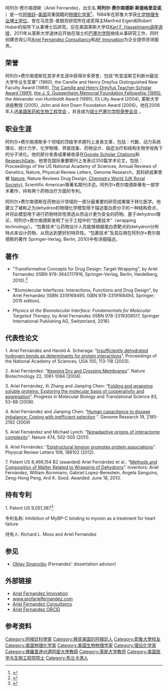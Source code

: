 <!-- For administrator use only: {{Old AfD multi|page=Ariel Fernandez|date=2 December 2014|result='''keep'''}} -->
<!-- End of AfD message, feel free to edit beyond this point -->
{{Infobox scientist
|name              = 阿列尔·费尔南德斯
| image             = Fernandez copy2.tif
| image_size        = 
| alt               = 
| caption           = 
|birth_date = {{birth date|1957|04|08}}
|birth_place = [[阿根廷|阿根廷]][[布兰卡港|布兰卡港]]
|residence         = [[布宜諾斯艾利斯|布宜諾斯艾利斯]]与[[巴塞尔|巴塞尔]]
|citizenship       = {{flag|Argentina}}{{flag|USA}}
|nationality       = 阿根廷人
|ethnicity         = 
|field             = [[生物物理学|生物物理学]]、[[统计力学|统计力学]]
|alma_mater        = [[耶鲁大学|耶鲁大学]]
| thesis_title =   Structural Stability of Chemical Systems at Critical Regimes   
| thesis_url  =    http://hdl.handle.net/10079/bibid/9852978   
| thesis_year =    1984    
}}

阿列尔·费尔南德斯（Ariel Fernandez，出生名 '''阿列尔·费尔南德斯·斯提格里亚诺''', {{bd|1957年|4月18日}}）是一位[[阿根廷|阿根廷]]–[[美国|美国]]双重国籍的[[物理化学|物理化学家]]<ref name="CV">{{Cite web |url=https://www.academia.edu/6141377/Ariel_Fernandez_CV_and_Biographical_Narrative/ |title=CV for Ariel Fernandez |accessdate=2015-02-25 |archive-date=2016-09-01 |archive-url=https://web.archive.org/web/20160901200738/https://www.academia.edu/6141377/Ariel_Fernandez_CV_and_Biographical_Narrative/ |dead-url=no }}</ref>，1984年在耶鲁大学获[http://orbexpress.library.yale.edu/vwebv/holdingsInfo?bibId=9852978 化学物理专业博士学位]，曾在马克思-普朗克研究所在诺奖得主Manfred Eigen和Robert Huber的指导下从事博士后研究，后在美国莱斯大学任[https://web.archive.org/web/20141125102257/http://www.rice.edu/catalog/2010_2011/ Karl F. Hasselmann讲座讲授]，2011年从莱斯大学退休后开始在瑞士的[http://www.colbas.org/ 巴塞尔学院]继续从事研究工作，同时创建咨询公司[http://www.arielfernandez.net/ Ariel Fernandez Consultancy]和[http://www.afinnovation.com/ AF Innovation]为企业提供咨询服务。

==荣誉==
阿列尔•费尔南德斯在其学术生涯中获得许多荣誉，包括“布宜诺斯艾利斯州最佳大学毕业生奖章” (1980), the Camille and Henry Dreyfus Distinguished New Faculty Award (1989), [https://web.archive.org/web/20160705210425/http://www.dreyfus.org/announcements/PAST-TC.pdf The Camille and Henry Dreyfus Teacher-Scholar Award (1991)], [https://web.archive.org/web/20130104073215/http://www.gf.org/fellows/4491-ariel-fernandez the J. S. Guggenheim Memorial Foundation Fellowship (1995)], the Alexander von Humboldt Award (1995), Eli Lilly Award (2004), 莱斯大学讲座教授 (2005), John and Ann Doerr Foundation Award (2006)。他在2006年入选[http://aimbe.org/college-of-fellows/cof-0289/ 美国医药和生物工程学会] {{Wayback|url=http://aimbe.org/college-of-fellows/cof-0289/ |date=20140106211519 }}，并且成为[http://www.academia.edu/3635174/Honorary_Membership_at_Collegium_Basilea_Institute_for_Advanced_Study_Basel_Switzerland 瑞士巴塞尔学院荣誉会员] {{Wayback|url=http://www.academia.edu/3635174/Honorary_Membership_at_Collegium_Basilea_Institute_for_Advanced_Study_Basel_Switzerland |date=20190713070637 }}。

==职业生涯==
阿列尔•费尔南德斯多个领域的顶级学术期刊上发表文章，包括：代数、动力系统理论、统计力学、化学物理、界面现象、药物设计、癌症治疗和结构生物学视角下的分子进化。他的部分发表成果被收录在[https://scholar.google.com/citations?user=B_7pkZ8AAAAJ&hl=en Google Scholar Citations]和[http://www.researchgate.net/profile/Ariel_Fernandez ResearchGate]。他曾在国际重要期刊上发表过350篇学术论文，包括：Proceedings of the US National Academy of Sciences, Annual Reviews of Genetics, Nature, Physical Review Letters, Genome Research，其科研成果曾被 [http://www.nature.com/news/2011/110518/full/news.2011.294.html Nature], Nature Reviews Drug Design, [http://www.rsc.org/images/ProteinProteinInteractions%20-%20A%20Sticky%20End_tcm18-205395.pdf Chemistry World (UK Royal Society)], Scientific American等著名期刊评述。阿列尔•费尔南德斯著有一部学术著作，持有两个药物治疗方面的专利。

阿列尔•费尔南德斯在药物设计领域的一部分最重要的研究成果属于转化医学。他建立了被称之为dehydron的物理化学模型用于描述蛋白质分子的一种结构奇点，并将此模型用于进行药物特异性筛选从而设计更为安全的药物。基于dehydron理论，阿列尔•费尔南德斯发明了分子工程中的“包裹技术”（wrapping technology）。“包裹技术”让药物设计人员能够根据蛋白质靶点的dehydron分布特点来设计药物，从而达到更好的特异性。“包裹技术”及其应用在阿列尔•费尔南德斯的著作 Springer-Verlag, Berlin, 2010)中有详细描述。


==著作==
* "Transformative Concepts for Drug Design: Target Wrapping", by Ariel Fernandez (ISBN 978-3642117916, Springer-Verlag, Berlin, Heidelberg, 2010).<ref>{{cite web|url=http://arielfernandez.net/bibliography.html |title=Ariel Fernandez Bibliography |accessdate=25 February 2014}}</ref>

* "Biomolecular Interfaces: Interactions, Functions and Drug Design", by Ariel Fernandez (ISBN 3319168495, ISBN 978-3319168494, Springer; 2015 edition).

* ''Physics at the Biomolecular Interface: Fundamentals for Molecular Targeted Therapy'', by Ariel Fernandez (ISBN 978-3319308517, Springer International Publishing AG, Switzerland, 2016).

==代表性论文==
1. Ariel Fernández and Harold A. Scheraga: “[http://www.pnas.org/content/100/1/113.abstract Insufficiently dehydrated hydrogen bonds as determinants for protein interactions]”, Proceedings of the National Academy of Sciences, USA 100, 113-118 (2003).

2. Ariel Fernández: “[http://www.ncbi.nlm.nih.gov/pubmed/15340471 Keeping Dry and Crossing Membranes]”. Nature Biotechnology 22, 1081-1084 (2004).

3. Ariel Fernández, Xi Zhang and Jianping Chen: “[http://www.sciencedirect.com/science/article/pii/S0079660308006028 Folding and wrapping soluble proteins: Exploring the molecular basis of cooperativity and aggregation]”. Progress in Molecular Biology and Translational Science 83, 53-88 (2008).

4. Ariel Fernández and Jianping Chen: “[http://intl.genome.org/content/19/12/2185.full Human capacitance to dosage imbalance: Coping with inefficient selection] {{Wayback|url=http://intl.genome.org/content/19/12/2185.full |date=20190713070637 }}”. Genome Research 19, 2185-2192 (2009)

5. Ariel Fernández and Michael Lynch: “[http://www.ncbi.nlm.nih.gov/pubmed/21593762 Nonadaptive origins of interactome complexity]”. Nature 474, 502-505 (2011).

6. Ariel Fernández: “[http://journals.aps.org/prl/abstract/10.1103/PhysRevLett.108.188102 Epistructural tension promotes protein associations]”. Physical Review Letters 108, 188102 (2012).

7. Patent US 8,466,154 B2 (awarded) Ariel Fernández et al.: “[https://docs.google.com/viewer?url=patentimages.storage.googleapis.com/pdfs/US8466154.pdf Methods and Composition of Matter Related to Wrapping of Dehydrons]”. Inventors: Ariel Fernández, William Bornmann, Gabriel Lopez-Berestein, Angela Sanguino, Zeng-Hong Peng, Anil K. Sood. Awarded: June 18, 2013.

==持有专利==
1. Patent US 9,051,387<ref>{{cite web|url=http://patft.uspto.gov/netacgi/nph-Parser?Sect1=PTO1&Sect2=HITOFF&d=PALL&p=1&u=%2Fnetahtml%2FPTO%2Fsrchnum.htm&r=1&f=G&l=50&s1=9051387.PN.&OS=PN/9051387&RS=PN/9051387 |title=美国专利与商标局：Patent US 9,051,387}}</ref>

专利名称: Inhibition of MyBP-C binding to myosin as a treatment for heart failure 

持有人: Richard L. Moss and Ariel Fernandez

==参见==
*[[Oktay_Sinanoğlu|Oktay Sinanoğlu]] (Fernandez' dissertation advisor)

==外部链接==
*[http://www.afinnovation.com/ Ariel Fernandez Innovation]
*[http://www.profarielfernandez.com/ www.profarielfernandez.com]
*[http://arielfernandez.net/ Ariel Fernandez Consultancy] {{Wayback|url=http://arielfernandez.net/ |date=20131206231005 }}
*[http://orcid.org/0000-0002-5102-4294?lang=en Ariel Fernandez ORCID]

==参考资料==
{{reflist|2}}

{{Authority control}}
{{DEFAULTSORT:Fernandez, Ariel}}
[[Category:阿根廷科學家|Category:阿根廷科學家]]
[[Category:移民美国的阿根廷人|Category:移民美国的阿根廷人]]
[[Category:耶魯大學校友|Category:耶魯大學校友]]
[[Category:美国物理化学家|Category:美国物理化学家]]
[[Category:美国生物物理学家|Category:美国生物物理学家]]
[[Category:理论化学家|Category:理论化学家]]
[[Category:佛羅里達州邁阿密大學教師|Category:佛羅里達州邁阿密大學教師]]
[[Category:莱斯大学教师|Category:莱斯大学教师]]
[[Category:美国医学与生物工程院院士|Category:美国医学与生物工程院院士]]
[[Category:布兰卡港人|Category:布兰卡港人]]
